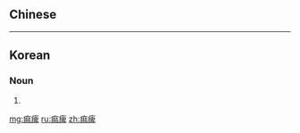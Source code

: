 {{also|痲痹}}
==Chinese==
{{zh-see|麻痺|v}}

----

==Korean==
{{ko-hanjatab}}

===Noun===
{{ko-noun|hj|hangeul=마비}}

# {{hanja form of|마비|paralysis}}

[[mg:痲痺]]
[[ru:痲痺]]
[[zh:痲痺]]